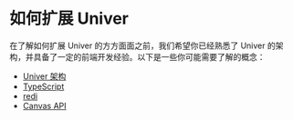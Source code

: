 
# 如何扩展 Univer

<BadgeGroup values={[UniverTypes.GENERAL]} value={UniverTypes.GENERAL} />

在了解如何扩展 Univer 的方方面面之前，我们希望你已经熟悉了 Univer 的架构，并具备了一定的前端开发经验。以下是一些你可能需要了解的概念：

- [Univer 架构](/guides/sheet/architecture/univer)
- [TypeScript](https://www.typescriptlang.org)
- [redi](https://redi.wendell.fun)
- [Canvas API](https://developer.mozilla.org/zh-CN/docs/Web/API/Canvas_API)
